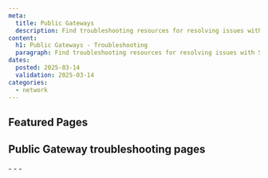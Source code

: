 ```yaml
---
meta:
  title: Public Gateways
  description: Find troubleshooting resources for resolving issues with Scaleway Public Gateways.
content:
  h1: Public Gateways - Troubleshooting
  paragraph: Find troubleshooting resources for resolving issues with Scaleway Public Gateways.
dates:
  posted: 2025-03-14
  validation: 2025-03-14
categories:
  - network
---
```


<ProductHeader
  productName="Public Gateways troubleshooting"
  productLogo="publicGateway"
  description="Learn how to fix the most common issues with Scaleway Public Gateways."
/>

## Featured Pages

<Grid>
    <DefaultCard
      title="Public Gateways FAQ"
      description="Answers to common questions"
      url="/public-gateways/faq/"
      label="See more"
    />
    <DefaultCard
      title="Configuring a Public Gateway"
      description="Get your gateway up and running"
      url="/public-gateways/how-to/configure-a-public-gateway/"
      label="See more"
    />
    <DefaultCard
      title="Using SSH bastion"
      description="Connect to resources behind a gateway"
      url="/public-gateways/how-to/use-ssh-bastion/"
      label="See more"
    />
</Grid>
<Grid>
    <DefaultCard
      title="Solving SSH connection problems"
      description="Troubleshoot common issues"
      url="/public-gateways/troubleshooting/cant-connect-to-instance-with-pn-gateway/"
      label="See more"
    />
    <DefaultCard
      title="Gateway services not working"
      description="Resolve typical problems"
      url="/public-gateways/troubleshooting/gateway-services-not-working/"
      label="See more"
    />
    <DefaultCard
      title="IPAM-mode vs Legacy gateways"
      description="What's the difference?"
      url="/public-gateways/concepts/#ipam"
      label="See more"
    />
</Grid>

## Public Gateway troubleshooting pages

<LinksList>
  - <LinkList to="/public-gateways/troubleshooting/cant-connect-to-instance-with-pn-gateway/" label="I cannot connect to my Instance using SSH after attaching it to a Private Network with a Public Gateway" />
  - <LinkList to="/public-gateways/troubleshooting/gateway-services-not-working/" label="I attached the Public Gateway to my Private Network, but the gateway services are not working" />
  - <LinkList to="/public-gateways/troubleshooting/gw-limitations/" label="Public Gateway limitations" />
</LinksList>